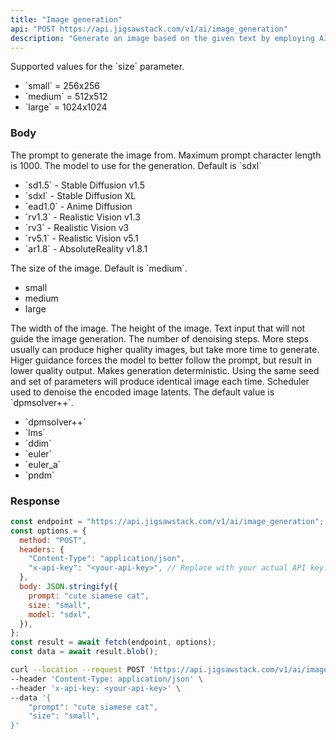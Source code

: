 ```yaml
---
title: "Image generation"
api: "POST https://api.jigsawstack.com/v1/ai/image_generation"
description: "Generate an image based on the given text by employing AI models like stable diffusion, DALL·E, and other pertinent models."
---
```


<Tip>
  Supported values for the `size` parameter.
  <ul>
    <li>`small` = 256x256</li>
    <li>`medium` = 512x512</li>
    <li>`large` = 1024x1024</li>
  </ul>
</Tip>

### Body

<ParamField body="prompt" type="string" required>
  The prompt to generate the image from. Maximum prompt character length is
  1000.
</ParamField>

<ParamField body="model" type="string" default="sdxl" initialValue="sdxl">
  The model to use for the generation. Default is `sdxl`
  <ul>
    <li>`sd1.5` - Stable Diffusion v1.5</li>
    <li>`sdxl` - Stable Diffusion XL</li>
    <li>`ead1.0` - Anime Diffusion </li>
    <li>`rv1.3` - Realistic Vision v1.3</li>
    <li>`rv3` - Realistic Vision v3</li>
    <li>`rv5.1` - Realistic Vision v5.1</li>
    <li>`ar1.8` - AbsoluteReality v1.8.1</li>

  </ul>

</ParamField>

<ParamField body="size" type="string" initialValue="medium" default="medium">
  The size of the image. Default is `medium`.
  <ul>
    <li>small</li>
    <li>medium</li>
    <li>large</li>
  </ul>
</ParamField>

<ParamField body="width" type="number">
  The width of the image.
</ParamField>

<ParamField body="height" type="number">
  The height of the image.
</ParamField>

<ParamField body="advance_config" type="object">
  <Expandable title="advance_config" defaultOpen="false">
    <ParamField body="negative_prompt" type="string">
      Text input that will not guide the image generation. 
    </ParamField>
    <ParamField body="steps" type="number">
     The number of denoising steps. More steps usually can produce higher quality images, but take more time to generate.
    </ParamField>
    <ParamField body="guidance" type="number">
     Higer guidance forces the model to better follow the prompt, but result in lower quality output.
    </ParamField>
    <ParamField body="seed" type="number">
     Makes generation deterministic. Using the same seed and set of parameters will produce identical image each time.
    </ParamField>
    <ParamField body="scheduler" type="string" default="dpmsolver++">
     Scheduler used to denoise the encoded image latents. The default value is `dpmsolver++`.
       <ul>
        <li>`dpmsolver++`</li>
        <li>`lms`</li>
        <li>`ddim`</li>
        <li>`euler`</li>
        <li>`euler_a`</li>
        <li>`pndm`</li>
     </ul>
    </ParamField>

  </Expandable>
</ParamField>

<Snippet file="header.mdx" />

### Response

<RequestExample>

```javascript Node.js
const endpoint = "https://api.jigsawstack.com/v1/ai/image_generation";
const options = {
  method: "POST",
  headers: {
    "Content-Type": "application/json",
    "x-api-key": "<your-api-key>", // Replace with your actual API key.
  },
  body: JSON.stringify({
    prompt: "cute siamese cat",
    size: "small",
    model: "sdxl",
  }),
};
const result = await fetch(endpoint, options);
const data = await result.blob();
```

```bash cURL
curl --location --request POST 'https://api.jigsawstack.com/v1/ai/image_generation' \
--header 'Content-Type: application/json' \
--header 'x-api-key: <your-api-key>' \
--data '{
    "prompt": "cute siamese cat",
    "size": "small",
}'
```

</RequestExample>

<ResponseExample>

</ResponseExample>
